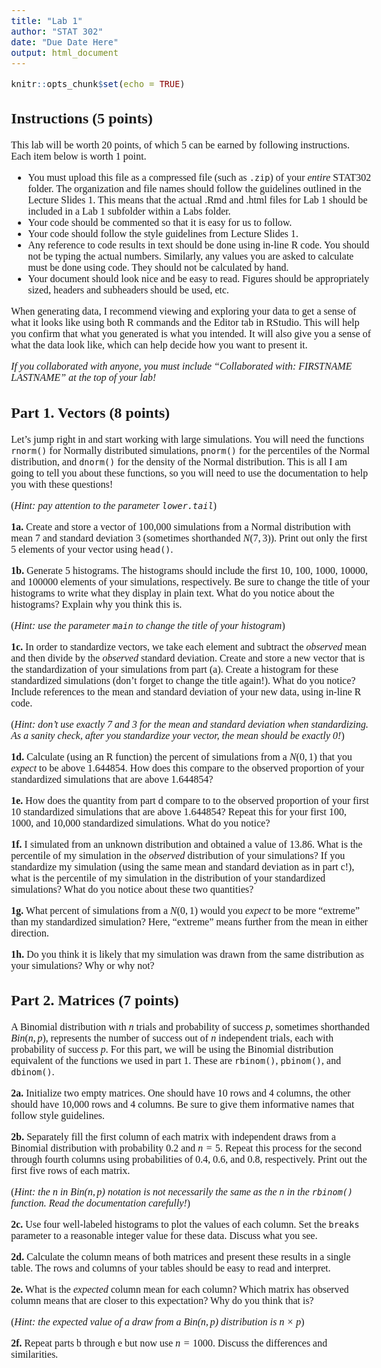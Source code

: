 ```yaml
---
title: "Lab 1"
author: "STAT 302"
date: "Due Date Here"
output: html_document
---
```


<!--- Begin styling code. --->
<style type="text/css">
/* Whole document: */
body{
  font-family: "Palatino Linotype", "Book Antiqua", Palatino, serif;
  font-size: 12pt;
}
h1.title {
  font-size: 38px;
  text-align: center;
}
h4.author {
  font-size: 18px;
  text-align: center;
}
h4.date {
  font-size: 18px;
  text-align: center;
}
</style>
<!--- End styling code. --->


```r
knitr::opts_chunk$set(echo = TRUE)
```

## Instructions (5 points)

This lab will be worth 20 points, of which 5 can be earned by following instructions. Each item below is worth 1 point.

* You must upload this file as a compressed file (such as `.zip`) of your *entire* STAT302 folder. The organization and file names should follow the guidelines outlined in the Lecture Slides 1. This means that the actual .Rmd and .html files for Lab 1 should be included in a Lab 1 subfolder within a Labs folder.
* Your code should be commented so that it is easy for us to follow.
* Your code should follow the style guidelines from Lecture Slides 1.
* Any reference to code results in text should be done using in-line R code. You should not be typing the actual numbers. Similarly, any values you are asked to calculate must be done using code. They should not be calculated by hand.
* Your document should look nice and be easy to read. Figures should be appropriately sized, headers and subheaders should be used, etc.

When generating data, I recommend viewing and exploring your data to get a sense of what it looks like using both R commands and the Editor tab in RStudio. 
This will help you confirm that what you generated is what you intended. 
It will also give you a sense of what the data look like, which can help decide how you want to present it.

*If you collaborated with anyone, you must include "Collaborated with: FIRSTNAME LASTNAME" at the top of your lab!*

## Part 1. Vectors (8 points)

Let's jump right in and start working with large simulations. You will need the functions `rnorm()` for Normally distributed simulations, `pnorm()` for the percentiles of the Normal distribution, and `dnorm()` for the density of the Normal distribution. This is all I am going to tell you about these functions, so you will need to use the documentation to help you with these questions! 

(*Hint: pay attention to the parameter `lower.tail`*)

**1a.** Create and store a vector of 100,000 simulations from a Normal distribution with mean 7 and standard deviation 3 (sometimes shorthanded $N(7, 3)$). Print out only the first 5 elements of your vector using `head()`.

**1b.** Generate 5 histograms. The histograms should include the first 10, 100, 1000, 10000, and 100000 elements of your simulations, respectively. Be sure to change the title of your histograms to write what they display in plain text. What do you notice about the histograms? Explain why you think this is.

(*Hint: use the parameter `main` to change the title of your histogram*)

**1c.** In order to standardize vectors, we take each element and subtract the *observed* mean and then divide by the *observed* standard deviation. Create and store a new vector that is the standardization of your simulations from part (a). Create a histogram for these standardized simulations (don't forget to change the title again!). What do you notice? Include references to the mean and standard deviation of your new data, using in-line R code.

(*Hint: don't use exactly 7 and 3 for the mean and standard deviation when standardizing. As a sanity check, after you standardize your vector, the mean should be exactly 0!*)

**1d.** Calculate (using an R function) the percent of simulations from a $N(0, 1)$ that you *expect* to be above 1.644854. How does this compare to the observed proportion of your standardized simulations that are above 1.644854?

**1e.** How does the quantity from part d compare to to the observed proportion of your first 10 standardized simulations that are above 1.644854? Repeat this for your first 100, 1000, and 10,000 standardized simulations. 
What do you notice?

**1f.** I simulated from an unknown distribution and obtained a value of 13.86. What is the percentile of my simulation in the *observed* distribution of your simulations? If you standardize my simulation (using the same mean and standard deviation as in part c!), what is the percentile of my simulation in the distribution of your standardized simulations? What do you notice about these two quantities?

**1g.** What percent of simulations from a $N(0, 1)$ would you *expect* to be more "extreme" than my standardized simulation? Here, "extreme" means further from the mean in either direction.

**1h.** Do you think it is likely that my simulation was drawn from the same distribution as your simulations? Why or why not?

## Part 2. Matrices (7 points)

A Binomial distribution with $n$ trials and probability of success $p$, sometimes shorthanded $Bin(n, p)$, represents the number of success out of $n$ independent trials, each with probability of success $p$. 
For this part, we will be using the Binomial distribution equivalent of the functions we used in part 1.
These are `rbinom()`, `pbinom()`, and `dbinom()`.

**2a.** Initialize two empty matrices. One should have 10 rows and 4 columns, the other should have 10,000 rows and 4 columns. Be sure to give them informative names that follow style guidelines.

**2b.** Separately fill the first column of each matrix with independent draws from a Binomial distribution with probability $0.2$ and $n=5$. Repeat this process for the second through fourth columns using probabilities of $0.4$, $0.6$, and $0.8$, respectively. Print out the first five rows of each matrix.

(*Hint: the $n$ in $Bin(n,p)$ notation is not necessarily the same as the `n` in the `rbinom()` function. Read the documentation carefully!*)

**2c.** Use four well-labeled histograms to plot the values of each column. Set the `breaks` parameter to a reasonable integer value for these data. Discuss what you see.

**2d.** Calculate the column means of both matrices and present these results in a single table. The rows and columns of your tables should be easy to read and interpret.

**2e.** What is the *expected* column mean for each column? Which matrix has observed column means that are closer to this expectation? Why do you think that is?

(*Hint: the expected value of a draw from a $Bin(n,p)$ distribution is $n\times p$*)

**2f.** Repeat parts b through e but now use $n=1000$. Discuss the differences and similarities.


